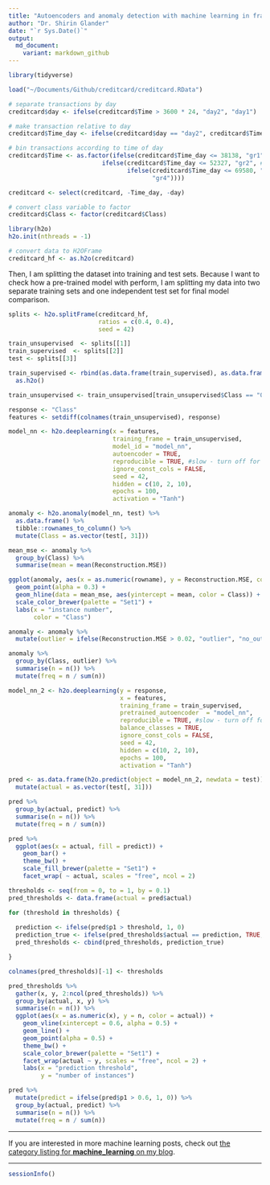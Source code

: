 ```yaml
---
title: "Autoencoders and anomaly detection with machine learning in fraud analytics"
author: "Dr. Shirin Glander"
date: "`r Sys.Date()`"
output:
  md_document:
    variant: markdown_github
---
```


```r
library(tidyverse)
```

```r
load("~/Documents/Github/creditcard/creditcard.RData")
```

```r
# separate transactions by day
creditcard$day <- ifelse(creditcard$Time > 3600 * 24, "day2", "day1")

# make transaction relative to day
creditcard$Time_day <- ifelse(creditcard$day == "day2", creditcard$Time - 86400, creditcard$Time)

# bin transactions according to time of day
creditcard$Time <- as.factor(ifelse(creditcard$Time_day <= 38138, "gr1", # mean 1st Qu.
                          ifelse(creditcard$Time_day <= 52327, "gr2", # mean mean
                                 ifelse(creditcard$Time_day <= 69580, "gr3", # mean 3rd Qu
                                        "gr4"))))

creditcard <- select(creditcard, -Time_day, -day)

# convert class variable to factor
creditcard$Class <- factor(creditcard$Class)
```

```r
library(h2o)
h2o.init(nthreads = -1)

# convert data to H2OFrame
creditcard_hf <- as.h2o(creditcard)
```

Then, I am splitting the dataset into training and test sets. Because I want to check how a pre-trained model with perform, I am splitting my data into two separate training sets and one independent test set for final model comparison.

```r
splits <- h2o.splitFrame(creditcard_hf, 
                         ratios = c(0.4, 0.4), 
                         seed = 42)

train_unsupervised  <- splits[[1]]
train_supervised  <- splits[[2]]
test <- splits[[3]]

train_supervised <- rbind(as.data.frame(train_supervised), as.data.frame(train_unsupervised[train_unsupervised$Class == "1", ])) %>%
  as.h2o()

train_unsupervised <- train_unsupervised[train_unsupervised$Class == "0", ]

response <- "Class"
features <- setdiff(colnames(train_unsupervised), response)
```

```r
model_nn <- h2o.deeplearning(x = features,
                             training_frame = train_unsupervised,
                             model_id = "model_nn",
                             autoencoder = TRUE,
                             reproducible = TRUE, #slow - turn off for real problems
                             ignore_const_cols = FALSE,
                             seed = 42,
                             hidden = c(10, 2, 10), 
                             epochs = 100,
                             activation = "Tanh")
```

```r
anomaly <- h2o.anomaly(model_nn, test) %>%
  as.data.frame() %>%
  tibble::rownames_to_column() %>%
  mutate(Class = as.vector(test[, 31]))

mean_mse <- anomaly %>%
  group_by(Class) %>%
  summarise(mean = mean(Reconstruction.MSE))
```

```r
ggplot(anomaly, aes(x = as.numeric(rowname), y = Reconstruction.MSE, color = as.factor(Class))) +
  geom_point(alpha = 0.3) +
  geom_hline(data = mean_mse, aes(yintercept = mean, color = Class)) +
  scale_color_brewer(palette = "Set1") +
  labs(x = "instance number",
       color = "Class")
```

```r
anomaly <- anomaly %>%
  mutate(outlier = ifelse(Reconstruction.MSE > 0.02, "outlier", "no_outlier"))

anomaly %>%
  group_by(Class, outlier) %>%
  summarise(n = n()) %>%
  mutate(freq = n / sum(n)) 
```

```r
model_nn_2 <- h2o.deeplearning(y = response,
                               x = features,
                               training_frame = train_supervised,
                               pretrained_autoencoder  = "model_nn",
                               reproducible = TRUE, #slow - turn off for real problems
                               balance_classes = TRUE,
                               ignore_const_cols = FALSE,
                               seed = 42,
                               hidden = c(10, 2, 10), 
                               epochs = 100,
                               activation = "Tanh")
```

```r
pred <- as.data.frame(h2o.predict(object = model_nn_2, newdata = test)) %>%
  mutate(actual = as.vector(test[, 31]))
```

```r
pred %>%
  group_by(actual, predict) %>%
  summarise(n = n()) %>%
  mutate(freq = n / sum(n)) 
```

```r
pred %>%
  ggplot(aes(x = actual, fill = predict)) +
    geom_bar() +
    theme_bw() +
    scale_fill_brewer(palette = "Set1") +
    facet_wrap( ~ actual, scales = "free", ncol = 2)
```

```r
thresholds <- seq(from = 0, to = 1, by = 0.1)
pred_thresholds <- data.frame(actual = pred$actual)

for (threshold in thresholds) {
  
  prediction <- ifelse(pred$p1 > threshold, 1, 0)
  prediction_true <- ifelse(pred_thresholds$actual == prediction, TRUE, FALSE)
  pred_thresholds <- cbind(pred_thresholds, prediction_true)

}

colnames(pred_thresholds)[-1] <- thresholds
```

```r
pred_thresholds %>%
  gather(x, y, 2:ncol(pred_thresholds)) %>%
  group_by(actual, x, y) %>%
  summarise(n = n()) %>%
  ggplot(aes(x = as.numeric(x), y = n, color = actual)) +
    geom_vline(xintercept = 0.6, alpha = 0.5) +
    geom_line() +
    geom_point(alpha = 0.5) +
    theme_bw() +
    scale_color_brewer(palette = "Set1") +
    facet_wrap(actual ~ y, scales = "free", ncol = 2) +
    labs(x = "prediction threshold",
         y = "number of instances")
```

```r
pred %>%
  mutate(predict = ifelse(pred$p1 > 0.6, 1, 0)) %>%
  group_by(actual, predict) %>%
  summarise(n = n()) %>%
  mutate(freq = n / sum(n)) 
```

---

If you are interested in more machine learning posts, check out [the category listing for **machine_learning** on my blog](https://shiring.github.io/categories.html#machine_learning-ref).

---

```r
sessionInfo()
```
